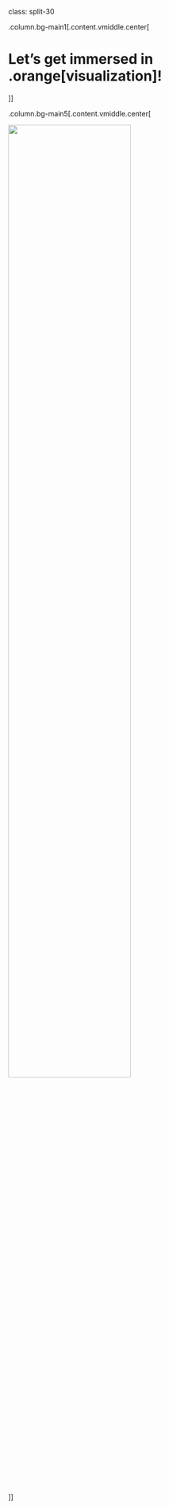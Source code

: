 
class: split-30

.column.bg-main1[.content.vmiddle.center[

# Let's get immersed in .orange[visualization]!

]]

.column.bg-main5[.content.vmiddle.center[

<img src="images/humor.gif" width= 70%>


]]